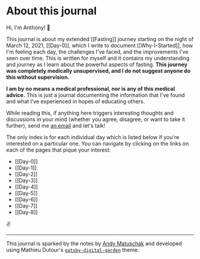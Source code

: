 # About this journal

Hi, I'm Anthony! 👋

This journal is about my extended [[Fasting]] journey starting on the night of March 12, 2021, [[Day-0]], which I write to document [[Why-I-Started]], how I'm feeling each day, the challenges I've faced, and the improvements I've seen over time. This is written for myself and it contains my understanding and journey as I learn about the powerful aspects of fasting. **This journey was completely medically unsupervised, and I do not suggest anyone do this without supervision.**

**I am by no means a medical professional, nor is any of this medical advice.** This is just a journal documenting the information that I've found and what I've experienced in hopes of educating others.

While reading this, if anything here triggers interesting thoughts and discussions in your mind (whether you agree, disagree, or want to take it further), send me [an email](https://www.anthonysukadil.com/#contact) and let's talk!

The only index is for each individual day which is listed below if you're interested on a particular one. You can navigate by clicking on the links on each of the pages that pique your interest:

- [[Day-0]]
- [[Day-1]]
- [[Day-2]]
- [[Day-3]]
- [[Day-4]]
- [[Day-5]]
- [[Day-6]]
- [[Day-7]]
- [[Day-8]]

✌️

* * *

This journal is sparked by the notes by [Andy Matuschak](https://notes.andymatuschak.org/) and developed using Mathieu Dutour's [`gatsby-digital-garden`](https://github.com/mathieudutour/gatsby-digital-garden) theme.